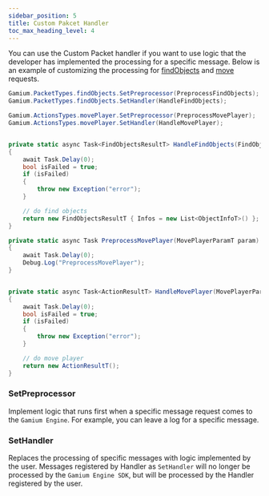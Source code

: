 ```yaml
---
sidebar_position: 5
title: Custom Pakcet Handler
toc_max_heading_level: 4
---
```


You can use the Custom Packet handler if you want to use logic that the developer has implemented the processing for a specific message.
Below is an example of customizing the processing for [findObjects](../gamium-client/api/client/typescript/classes/gamium-client#findobjects-) and [move](..../gamium-client/api/client/typescript/classes/player#move-) requests.

```csharp
Gamium.PacketTypes.findObjects.SetPreprocessor(PreprocessFindObjects);
Gamium.PacketTypes.findObjects.SetHandler(HandleFindObjects);

Gamium.ActionsTypes.movePlayer.SetPreprocessor(PreprocessMovePlayer);
Gamium.ActionsTypes.movePlayer.SetHandler(HandleMovePlayer);


private static async Task<FindObjectsResultT> HandleFindObjects(FindObjectsParamT param)
{
    await Task.Delay(0);
    bool isFailed = true;
    if (isFailed)
    {
        throw new Exception("error");
    }

    // do find objects
    return new FindObjectsResultT { Infos = new List<ObjectInfoT>() };
}

private static async Task PreprocessMovePlayer(MovePlayerParamT param)
{
    await Task.Delay(0);
    Debug.Log("PreprocessMovePlayer");
}


private static async Task<ActionResultT> HandleMovePlayer(MovePlayerParamT param)
{
    await Task.Delay(0);
    bool isFailed = true;
    if (isFailed)
    {
        throw new Exception("error");
    }

    // do move player
    return new ActionResultT();
}

```

### SetPreprocessor

Implement logic that runs first when a specific message request comes to the `Gamium Engine`. For example, you can leave a log for a specific message.

### SetHandler

Replaces the processing of specific messages with logic implemented by the user.
Messages registered by Handler as `SetHandler` will no longer be processed by the `Gamium Engine SDK`, but will be processed by the Handler registered by the user.
